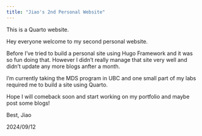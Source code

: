 ```yaml
---
title: "Jiao's 2nd Personal Website"
---
```


This is a Quarto website.

Hey everyone welcome to my second personal website.

Before I've tried to build a personal site using Hugo Framework and it was so fun doing that. 
However I didn't really manage that site very well and didn't update any more blogs anfter a month.

I'm currently taking the MDS program in UBC and one small part of my labs required me to build a site using Quarto.

Hope I will comeback soon and start working on my portfolio and maybe post some blogs!

Best,
Jiao

2024/09/12